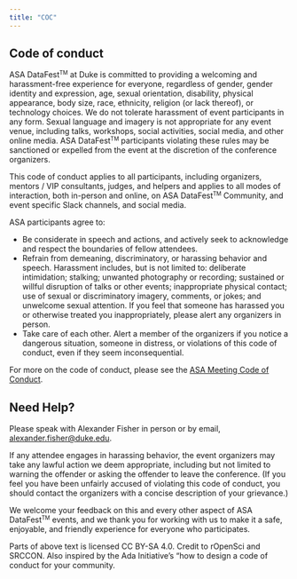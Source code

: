 ```yaml
---
title: "COC"
---
```


## Code of conduct


ASA DataFest<small><sup>TM</sup></small> at Duke is committed to providing a welcoming and harassment-free experience for everyone, regardless of gender, gender identity and expression, age, sexual orientation, disability, physical appearance, body size, race, ethnicity, religion (or lack thereof), or technology choices. We do not tolerate harassment of event participants in any form. Sexual language and imagery is not appropriate for any event venue, including talks, workshops, social activities, social media, and other online media. ASA DataFest<small><sup>TM</sup></small> participants violating these rules may be sanctioned or expelled from the event at the discretion of the conference organizers.

This code of conduct applies to all participants, including organizers, mentors / VIP consultants, judges, and helpers and applies to all modes of interaction, both in-person and online, on ASA DataFest<small><sup>TM</sup></small> Community, and event specific Slack channels, and social media.

ASA participants agree to:

- Be considerate in speech and actions, and actively seek to acknowledge and respect the boundaries of fellow attendees.
- Refrain from demeaning, discriminatory, or harassing behavior and speech. Harassment includes, but is not limited to: deliberate intimidation; stalking; unwanted photography or recording; sustained or willful disruption of talks or other events; inappropriate physical contact; use of sexual or discriminatory imagery, comments, or jokes; and unwelcome sexual attention. If you feel that someone has harassed you or otherwise treated you inappropriately, please alert any organizers in person.
- Take care of each other. Alert a member of the organizers if you notice a dangerous situation, someone in distress, or violations of this code of conduct, even if they seem inconsequential.

For more on the code of conduct, please see the [ASA Meeting Code of Conduct](https://www.amstat.org/ASA/Meetings/Meeting-Conduct-Policy.aspx?hkey=cd6c7609-5d24-4f07-b0e3-8606ca98de47).

## Need Help?

Please speak with Alexander Fisher in person or by email, [alexander.fisher@duke.edu](mailto:alexander.fisher@duke.edu).

If any attendee engages in harassing behavior, the event organizers may take any lawful action we deem appropriate, including but not limited to warning the offender or asking the offender to leave the conference. (If you feel you have been unfairly accused of violating this code of conduct, you should contact the organizers with a concise description of your grievance.)

We welcome your feedback on this and every other aspect of ASA DataFest<small><sup>TM</sup></small> events, and we thank you for working with us to make it a safe, enjoyable, and friendly experience for everyone who participates.

Parts of above text is licensed CC BY-SA 4.0. Credit to rOpenSci and SRCCON. Also inspired by the Ada Initiative’s “how to design a code of conduct for your community.